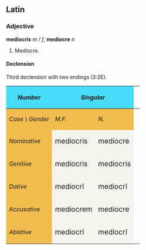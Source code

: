 ==Latin==
===Adjective===
'''mediocris''' ''m / f'', '''mediocre''' ''n''
# Mediocre.

====Declension====
Third declension with two endings (3:2E).
{| cellpadding="5" border="1"
!style="background:#47DCF8;"| ''Number''
!style="background:#47DCF8;" colspan=2| ''Singular''
|
!style="background:#47DCF8;" colspan=2| ''Plural''
|-
!style="background:#F1BC4E;"|''Case \ Gender''
!style="background:#F1BC4E;"| ''M.F.''
!style="background:#F1BC4E;"| ''N.''
|
!style="background:#F1BC4E;"| ''MM.FF.''
!style="background:#F1BC4E;"| ''NN.''
|-
!style="background:#F1BC4E;"| ''Nominative''
|style="background:#F5F5EE;"| <big> mediocris
|style="background:#F5F5EE;"| <big> mediocre
|
|style="background:#F5F5EE;"| <big>mediocr&#275;s 
|style="background:#F5F5EE;"| <big>mediocria
|-
!style="background:#F1BC4E;"| ''Genitive''
|style="background:#F5F5EE;"| <big>mediocris 
|style="background:#F5F5EE;"| <big>mediocris
|
|style="background:#F5F5EE;"| <big>mediocrium  
|style="background:#F5F5EE;"| <big>mediocrium
|-
!style="background:#F1BC4E;"| ''Dative''
|style="background:#F5F5EE;"| <big>mediocr&#299; 
|style="background:#F5F5EE;"| <big>mediocr&#299;
|
|style="background:#F5F5EE;"| <big>mediocribus 
|style="background:#F5F5EE;"| <big>mediocribus
|-
!style="background:#F1BC4E;"| ''Accusative''
|style="background:#F5F5EE;"| <big>mediocrem 
|style="background:#F5F5EE;"| <big>mediocre
|
|style="background:#F5F5EE;"| <big>mediocr&#275;s 
|style="background:#F5F5EE;"| <big>mediocria
|-
!style="background:#F1BC4E;"| ''Ablative''
|style="background:#F5F5EE;"| <big>mediocr&#299; 
|style="background:#F5F5EE;"| <big>mediocr&#299;
|
|style="background:#F5F5EE;"| <big>mediocribus 
|style="background:#F5F5EE;"| <big>mediocribus
|}